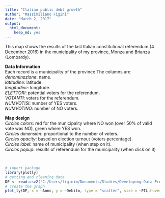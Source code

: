 ---
title: "Italian public debt growth"
author: "Massimiliano Figini"
date: "March 2, 2017"
output: 
  html_document: 
    keep_md: yes
---

This map shows the results of the last Italian constitutional referendum (4 December 2016) in the municipality of my province, Monza and Brianza (Lombardy).  


**Data Information**  
Each record is a municipality of the province.The columns are:  
*denominazione*: name.  
*latitudine*: latitude.  
*longitudine*: longitude.  
*ELETTORI*: potential voters for the referendum.  
*VOTANTI*: voters for the referendum.  
*NUMVOTISI*: number of YES voters.  
*NUMVOTINO*: number of NO voters.

**Map design**  
*Circles colors*: red for the municipality where NO won (over 50% of valid vote was NO), green where YES won.  
*Circles dimension*: proportional to the number of voters.  
*Circles opacity*: based on election turnout (voters percentage).  
*Circles label*: name of municipality (when step on it).  
*Circles popup*: results of referendum for the municipality (when click on it) 

</br>

```{r code, echo=TRUE}
# import package
library(plotly)
# getting and cleaning data
DP <- read.csv2("C:/Users/figinim/Documents/Studies/Developing Data Products/Course Project 2/Debito-PIL_Italia.csv")
# create the graph
plot_ly(DP, x = ~Anno, y = ~Debito, type = "scatter", size = ~PIL,hoverinfo = "text", text = ~paste("Year:",Anno,"</br>Debt:",Debito,"</br>GDP:",PIL,"</br>Debt-to-GDP:",round(Debito/PIL*100),4)) %>%layout(title = "Italian public debt growth",xaxis = list(title = "Year"),yaxis = list(title = "Public debt in euros"))
```